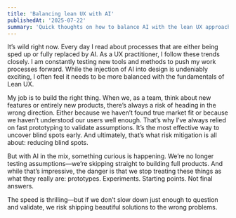 ```yaml
---
title: 'Balancing lean UX with AI'
publishedAt: '2025-07-22'
summary: 'Quick thoughts on how to balance AI with the lean UX approach to mitigate risks'
---
```


It’s wild right now. Every day I read about processes that are either being sped up or fully replaced by AI. As a UX practitioner, I follow these trends closely. I am constantly testing new tools and methods to push my work processes forward. While the injection of AI into design is undeniably exciting, I often feel it needs to be more balanced with the fundamentals of Lean UX.

My job is to build the right thing. When we, as a team, think about new features or entirely new products, there’s always a risk of heading in the wrong direction. Either because we haven’t found true market fit or because we haven’t understood our users well enough. That’s why I’ve always relied on fast prototyping to validate assumptions. It’s the most effective way to uncover blind spots early. And ultimately, that’s what risk mitigation is all about: reducing blind spots.

But with AI in the mix, something curious is happening. We’re no longer testing assumptions—we’re skipping straight to building full products. And while that’s impressive, the danger is that we stop treating these things as what they really are: prototypes. Experiments. Starting points. Not final answers.

The speed is thrilling—but if we don’t slow down just enough to question and validate, we risk shipping beautiful solutions to the wrong problems.